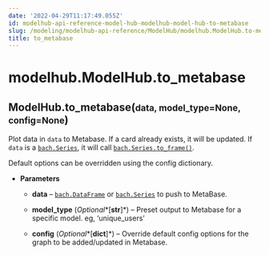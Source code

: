 ```yaml
---
date: '2022-04-29T11:17:49.055Z'
id: modelhub-api-reference-model-hub-modelhub-model-hub-to-metabase
slug: /modeling/modelhub-api-reference/ModelHub/modelhub.ModelHub.to-metabase/
title: to_metabase
---
```


# modelhub.ModelHub.to_metabase

<div class="method">
<h2 class="signature-class"><span class="additional-name">ModelHub.</span><span class="name">to_metabase(</span><small class="parameter-list"><span class="parameter" id="data">data</span>, <span class="parameter" id="model_type">model_type=None</span>, <span class="parameter" id="config">config=None</span></small>)</h2>


<div class="content">

Plot data in `data` to Metabase. If a card already exists, it will be updated. If `data` is a
[`bach.Series`](/docs/modeling/bach/api-reference/Series/bach.Series/#bach.Series), it will call [`bach.Series.to_frame()`](/docs/modeling/bach/api-reference/Series/bach.Series.to-frame/#bach.Series.to-frame).

Default options can be overridden using the config dictionary.


* **Parameters**

    
    * **data** – [`bach.DataFrame`](/docs/modeling/bach/api-reference/DataFrame/bach.DataFrame/#bach.DataFrame) or [`bach.Series`](/docs/modeling/bach/api-reference/Series/bach.Series/#bach.Series) to push to MetaBase.


    * **model_type** (*Optional**[**str**]*) – Preset output to Metabase for a specific model. eg, ‘unique_users’


    * **config** (*Optional**[**dict**]*) – Override default config options for the graph to be added/updated in Metabase.



</div>

</div>
